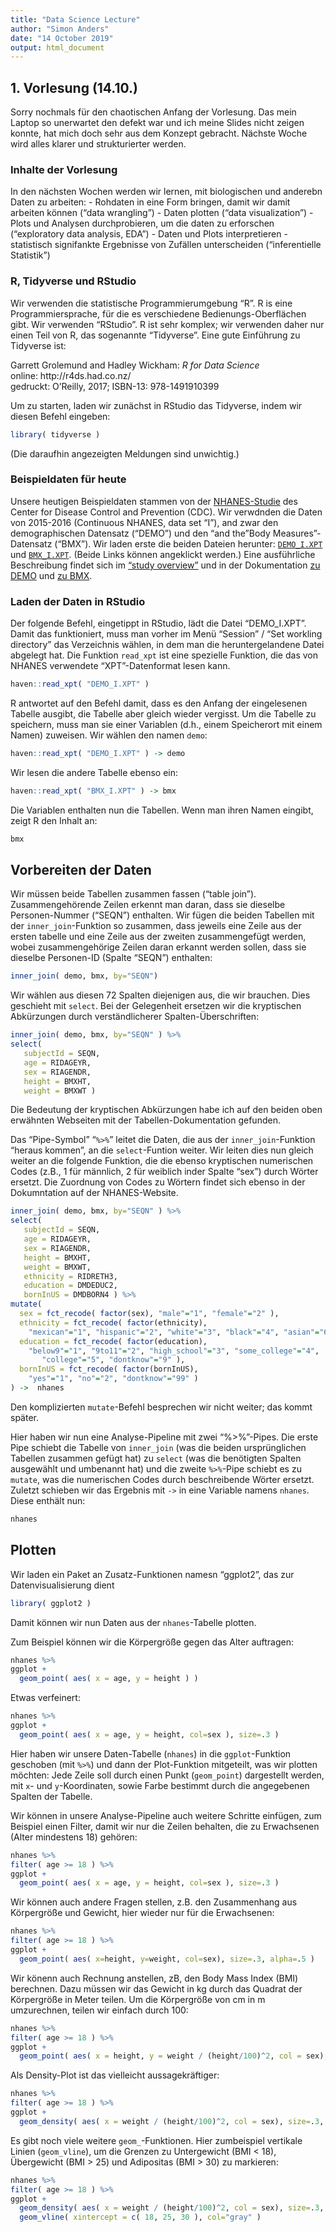 ```yaml
---
title: "Data Science Lecture"
author: "Simon Anders"
date: "14 October 2019"
output: html_document
---
```


## 1. Vorlesung (14.10.)

Sorry nochmals für den chaotischen Anfang der Vorlesung. Das mein Laptop so unerwartet den defekt war und ich meine Slides nicht zeigen konnte, hat mich doch sehr aus dem Konzept gebracht. Nächste Woche wird alles klarer und strukturierter werden.

### Inhalte der Vorlesung

In den nächsten Wochen werden wir lernen, mit biologischen und anderebn Daten zu arbeiten:
- Rohdaten in eine Form bringen, damit wir damit arbeiten können ("data wrangling")
- Daten plotten ("data visualization")
- Plots und Analysen durchprobieren, um die daten zu erforschen ("exploratory data analysis, EDA")
- Daten und Plots interpretieren
- statistisch signifankte Ergebnisse von Zufällen unterscheiden ("inferentielle Statistik")

### R, Tidyverse und RStudio

Wir verwenden die statistische Programmierumgebung "R". R is eine Programmiersprache, für die es verschiedene Bedienungs-Oberflächen gibt. Wir verwenden "RStudio". R ist sehr komplex; wir verwenden daher nur einen Teil von R, das sogenannte "Tidyverse". Eine gute Einführung zu Tidyverse ist:

| Garrett Grolemund and Hadley Wickham: *R for Data Science*
| online: http://r4ds.had.co.nz/
| gedruckt: O'Reilly, 2017; ISBN-13: 978-1491910399

Um zu starten, laden wir zunächst in RStudio das Tidyverse, indem wir diesen Befehl eingeben:

```r
library( tidyverse )
```
(Die daraufhin angezeigten Meldungen sind unwichtig.)


### Beispieldaten für heute

Unsere heutigen Beispieldaten stammen von der [NHANES-Studie](https://www.cdc.gov/nchs/nhanes/index.htm) des Center for Disease Control and Prevention (CDC). Wir verwdnden die Daten von 2015-2016 (Continuous NHANES, data set "I"), and zwar den demographischen Datensatz  ("DEMO") und den "and the "Body Measures"-Datensatz ("BMX"). Wir laden erste die beiden Dateien herunter: [`DEMO_I.XPT`](https://wwwn.cdc.gov/Nchs/Nhanes/2015-2016/DEMO_I.XPT) und [`BMX_I.XPT`](https://wwwn.cdc.gov/Nchs/Nhanes/2015-2016/BMX_I.XPT). (Beide Links können angeklickt werden.) Eine ausführliche Beschreibung  findet sich im ["study overview"](https://wwwn.cdc.gov/nchs/nhanes/continuousnhanes/overview.aspx?BeginYear=2015) und in der Dokumentation [zu DEMO](https://wwwn.cdc.gov/Nchs/Nhanes/2015-2016/DEMO_I.htm) und [zu BMX](https://wwwn.cdc.gov/Nchs/Nhanes/2015-2016/BMX_I.htm).

### Laden der Daten in RStudio

Der folgende Befehl, eingetippt in RStudio, lädt die Datei "DEMO_I.XPT". Damit das funktioniert, muss man vorher im Menü "Session" / "Set workling directory" das Verzeichnis wählen, in dem man die heruntergelandene Datei abgelegt hat. Die Funktion `read_xpt` ist eine spezielle Funktion, die das von NHANES verwendete "XPT"-Datenformat lesen kann.

```r
haven::read_xpt( "DEMO_I.XPT" )
```

R antwortet auf den Befehl damit, dass es den Anfang der eingelesenen Tabelle ausgibt, die Tabelle aber gleich wieder vergisst. Um die Tabelle zu speichern, muss man sie einer Variablen (d.h., einem Speicherort mit einem Namen) zuweisen. Wir wählen den namen `demo`:

```r
haven::read_xpt( "DEMO_I.XPT" ) -> demo
```

Wir lesen die andere Tabelle ebenso ein:

```r
haven::read_xpt( "BMX_I.XPT" ) -> bmx
```

Die Variablen enthalten nun die Tabellen. Wenn man ihren Namen eingibt, zeigt R den Inhalt an:

```r
bmx
```

## Vorbereiten der Daten

Wir müssen beide Tabellen zusammen fassen ("table join"). Zusammengehörende Zeilen erkennt man daran, dass sie dieselbe Personen-Nummer ("SEQN") enthalten. Wir fügen die beiden Tabellen mit der `inner_join`-Funktion so zusammen, dass jeweils eine Zeile aus der ersten tabelle und eine Zeile aus der zweiten zusammengefügt werden, wobei zusammengehörige Zeilen daran erkannt werden sollen, dass sie dieselbe Personen-ID (Spalte "SEQN") enthalten:

```r
inner_join( demo, bmx, by="SEQN")
```

Wir wählen aus diesen 72 Spalten diejenigen aus, die wir brauchen. Dies geschieht mit `select`. Bei der Gelegenheit ersetzen wir die kryptischen Abkürzungen durch verständlicherer Spalten-Überschriften:

```r
inner_join( demo, bmx, by="SEQN" ) %>%
select( 
   subjectId = SEQN,
   age = RIDAGEYR,
   sex = RIAGENDR,
   height = BMXHT,
   weight = BMXWT ) 
```

Die Bedeutung der kryptischen Abkürzungen habe ich auf den beiden oben erwähnten Webseiten mit der Tabellen-Dokumentation gefunden. 

Das "Pipe-Symbol" "`%>%`" leitet die Daten, die aus der `inner_join`-Funktion "heraus kommen", an die `select`-Funtion weiter. Wir leiten dies nun gleich weiter an die folgende Funktion, die die ebenso kryptischen numerischen Codes (z.B., 1 für männlich, 2 für weiblich inder Spalte "sex") durch Wörter ersetzt. Die Zuordnung von Codes zu Wörtern findet sich ebenso in der Dokumntation auf der NHANES-Website.

```r
inner_join( demo, bmx, by="SEQN" ) %>%
select( 
   subjectId = SEQN,
   age = RIDAGEYR,
   sex = RIAGENDR,
   height = BMXHT,
   weight = BMXWT,
   ethnicity = RIDRETH3,
   education = DMDEDUC2,
   bornInUS = DMDBORN4 ) %>%
mutate(
  sex = fct_recode( factor(sex), "male"="1", "female"="2" ),
  ethnicity = fct_recode( factor(ethnicity), 
    "mexican"="1", "hispanic"="2", "white"="3", "black"="4", "asian"="6", "other"="7" ),
  education = fct_recode( factor(education),
    "below9"="1", "9to11"="2", "high_school"="3", "some_college"="4",
       "college"="5", "dontknow"="9" ),
  bornInUS = fct_recode( factor(bornInUS),
    "yes"="1", "no"="2", "dontknow"="99" )
) ->  nhanes
```

Den komplizierten `mutate`-Befehl besprechen wir nicht weiter; das kommt später. 

Hier haben wir nun eine Analyse-Pipeline mit zwei "%>%"-Pipes. Die erste Pipe schiebt die Tabelle von `inner_join` (was die beiden ursprünglichen Tabellen zusammen gefügt hat) zu `select` (was die benötigten Spalten ausgewählt und umbenannt hat) und die zweite `%>%`-Pipe schiebt es zu `mutate`, was die numerischen Codes durch beschreibende Wörter ersetzt. Zuletzt schieben wir das Ergebnis mit `->` in eine Variable namens `nhanes`. Diese enthält nun:

```r
nhanes
```

## Plotten

Wir laden ein Paket an Zusatz-Funktionen namesn "ggplot2", das zur Datenvisualisierung dient

```r
library( ggplot2 )
```

Damit können wir nun Daten aus der `nhanes`-Tabelle plotten.

Zum Beispiel können wir die Körpergröße gegen das Alter auftragen:

```r
nhanes %>%
ggplot +
  geom_point( aes( x = age, y = height ) )
```

Etwas verfeinert:

```r
nhanes %>%
ggplot +
  geom_point( aes( x = age, y = height, col=sex ), size=.3 )
```

Hier haben wir unsere Daten-Tabelle (`nhanes`) in die `ggplot`-Funktion geschoben (mit `%>%`) und dann der Plot-Funktion mitgeteilt, was wir plotten möchten: Jede Zeile soll durch einen Punkt (`geom_point`) dargestellt werden, mit `x`- und `y`-Koordinaten, sowie Farbe bestimmt durch die angegebenen Spalten der Tabelle.

Wir können in unsere Analyse-Pipeline auch weitere Schritte einfügen, zum Beispiel einen Filter, damit wir nur die Zeilen behalten, die zu Erwachsenen (Alter mindestens 18) gehören:

```r
nhanes %>%
filter( age >= 18 ) %>%
ggplot +
  geom_point( aes( x = age, y = height, col=sex ), size=.3 )
```
Wir können auch andere Fragen stellen, z.B. den Zusammenhang aus Körpergröße und Gewicht, hier wieder nur für die Erwachsenen:

```r
nhanes %>%
filter( age >= 18 ) %>%
ggplot +
  geom_point( aes( x=height, y=weight, col=sex), size=.3, alpha=.5 )
```

Wir könenn auch Rechnung anstellen, zB, den Body Mass Index (BMI) berechnen. Dazu müssen wir das Gewicht in kg durch das Quadrat der  Körpergröße in Meter teilen. Um die Körpergröße von cm in m umzurechnen, teilen wir einfach durch 100:

```r
nhanes %>%
filter( age >= 18 ) %>%
ggplot +
  geom_point( aes( x = height, y = weight / (height/100)^2, col = sex), size=.3, alpha=.5 )
```

Als Density-Plot ist das vielleicht aussagekräftiger:

```r
nhanes %>%
filter( age >= 18 ) %>%
ggplot +
  geom_density( aes( x = weight / (height/100)^2, col = sex), size=.3, alpha=.5 )
```

Es gibt noch viele weitere `geom_`-Funktionen. Hier zumbeispiel vertikale Linien (`geom_vline`), um die Grenzen zu Untergewicht (BMI < 18), Übergewicht (BMI > 25) und Adipositas (BMI > 30) zu markieren:

```r
nhanes %>%
filter( age >= 18 ) %>%
ggplot +
  geom_density( aes( x = weight / (height/100)^2, col = sex), size=.3, alpha=.5 ) +
  geom_vline( xintercept = c( 18, 25, 30 ), col="gray" )
```